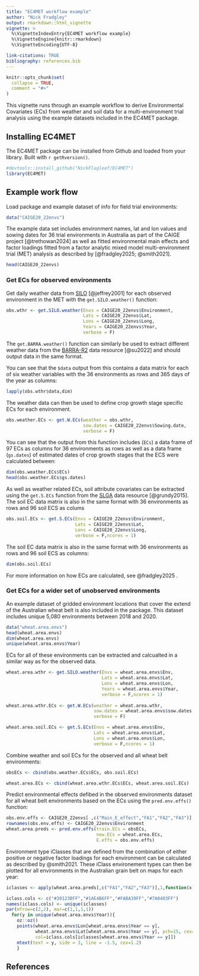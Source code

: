 ```yaml
---
title: "EC4MET workflow example"
author: "Nick Fradgley"
output: rmarkdown::html_vignette
vignette: >
  %\VignetteIndexEntry{EC4MET workflow example}
  %\VignetteEngine{knitr::rmarkdown}
  %\VignetteEncoding{UTF-8}

link-citations: TRUE
bibliography: references.bib
---
```


```r
knitr::opts_chunk$set(
  collapse = TRUE,
  comment = "#>"
)
```

This vignette runs through an example workflow to derive Environmental Covariates (ECs) from weather and soil data for a multi-environment trial analysis using the example datasets included in the EC4MET package.

## Installing EC4MET

The EC4MET package can be installed from Github and loaded from your library. Built with `r getRversion()`.

```r
#devtools::install_github("NickFlagleaf/EC4MET")
library(EC4MET)
```

## Example work flow

Load package and example dataset of info for field trial environments:

```r
data("CAIGE20_22envs")
```

The example data set includes environment names, lat and lon values and sowing dates for 36 trial environments in Australia as part of the CAIGE project [@trethowan2024] as well as fitted environmental main effects and factor loadings fitted from a factor analytic mixed model multi-environment trial (MET) analysis as described by [@fradgley2025; @smith2021].

```r
head(CAIGE20_22envs)
```

### Get ECs for observed environments

Get daily weather data from [SILO](https://www.longpaddock.qld.gov.au/silo/) [@jeffrey2001] for each observed environment in the MET with the `get.SILO.weather()` function:

```r
obs.wthr <- get.SILO.weather(Envs = CAIGE20_22envs$Environment,
                             Lats = CAIGE20_22envs$Lat,
                             Lons = CAIGE20_22envs$Long,
                             Years = CAIGE20_22envs$Year,
                             verbose = F)
```

The `get.BARRA.weather()` function can similarly be used to extract different weather data from the [BARRA-R2](https://opus.nci.org.au/spaces/NDP/pages/264241166/BOM+BARRA2+ob53) data resource [@su2022] and should output data in the same format.

You can see that the `$data` output from this contains a data matrix for each of six weather variables with the 36 environments as rows and 365 days of the year as columns:

```r
lapply(obs.wthr$data,dim)
```

The weather data can then be used to define crop growth stage specific ECs for each environment.

```r
obs.weather.ECs <- get.W.ECs(weather = obs.wthr,
                             sow.dates = CAIGE20_22envs$Sowing.date,
                             verbose = F)
```

You can see that the output from this function includes (`ECs`) a data frame of 97 ECs as columns for 36 environments as rows as well as a data frame (`gs.dates`) of estimated dates of crop growth stages that the ECS were calculated between:

```r
dim(obs.weather.ECs$ECs)
head(obs.weather.ECs$gs.dates)
```

As well as weather related ECs, soil attribute covariates can be extracted using the `get.S.ECs` function from the [SLGA](https://www.clw.csiro.au/aclep/soilandlandscapegrid/GetData-R_package.html) data resource [@grundy2015]. The soil EC data matrix is also in the same format with 36 environments as rows and 96 soil ECS as colums

```r
obs.soil.ECs <- get.S.ECs(Envs = CAIGE20_22envs$Environment,
                          Lats = CAIGE20_22envs$Lat,
                          Lons = CAIGE20_22envs$Long,
                          verbose = F,ncores = 1)
```

The soil EC data matrix is also in the same format with 36 environments as rows and 96 soil ECS as columns:

```r
dim(obs.soil.ECs)
```

For more information on how ECs are calculated, see @fradgley2025 .

### Get ECs for a wider set of unobserved environments

An example dataset of gridded environment locations that cover the extend of the Australian wheat belt is also included in the package. This dataset includes unique 5,080 environments between 2018 and 2020.

```r
data("wheat.area.envs")
head(wheat.area.envs)
dim(wheat.area.envs)
unique(wheat.area.envs$Year)
```

ECs for all of these environments can be extracted and calcualted in a similar way as for the observed data.

```r
wheat.area.wthr <- get.SILO.weather(Envs = wheat.area.envs$Env,
                                    Lats = wheat.area.envs$Lat,
                                    Lons = wheat.area.envs$Lon,
                                    Years = wheat.area.envs$Year,
                                    verbose = F,ncores = 1)
                                  
wheat.area.wthr.ECs <- get.W.ECs(weather = wheat.area.wthr,
                                 sow.dates = wheat.area.envs$sow.dates,
                                 verbose = F)

wheat.area.soil.ECs <- get.S.ECs(Envs = wheat.area.envs$Env,
                                 Lats = wheat.area.envs$Lat,
                                 Lons = wheat.area.envs$Lon,
                                 verbose = F,ncores = 1)
```

Combine weather and soil ECs for the observed and all wheat belt environments:

```r
obsECs <- cbind(obs.weather.ECs$ECs, obs.soil.ECs)

wheat.area.ECs <- cbind(wheat.area.wthr.ECs$ECs, wheat.area.soil.ECs)
```

Predict environmental effects defibed in the observed environments dataset for all wheat belt environments based on the ECs using the `pred.env.effs()` function:

```r
obs.env.effs <- CAIGE20_22envs[ ,c("Main_E_effect","FA1","FA2","FA3")]
rownames(obs.env.effs) <- CAIGE20_22envs$Environment
wheat.area.preds <- pred.env.effs(train.ECs = obsECs,
                                  new.ECs = wheat.area.ECs,
                                  E.effs = obs.env.effs)
```

Environment type iClasses that are defined from the combination of either positive or negative factor loadings for each environment can be calculated as described by @smith2021. These iClass environement types can then be plotted for all environments in the Australian grain belt on maps for each year:

```r
iclasses <- apply(wheat.area.preds[,c("FA1","FA2","FA3")],1,function(x) paste(ifelse(x > 0, "p", "n"), collapse = ""))

iclass.cols <- c("#30123BFF","#1AE4B6FF","#FABA39FF","#7A0403FF")
names(iclass.cols) <- unique(iclasses)
par(mfrow=c(2,2), mar=c(1,1,1,1))
  for(y in unique(wheat.area.envs$Year)){
    oz::oz()
    points(wheat.area.envs$Lon[wheat.area.envs$Year == y],
           wheat.area.envs$Lat[wheat.area.envs$Year == y], pch=15, cex=.5,
           col=iclass.cols[iclasses[wheat.area.envs$Year == y]])
    mtext(text = y, side = 3, line = -1.5, cex=1.2)
    }
```

## References
